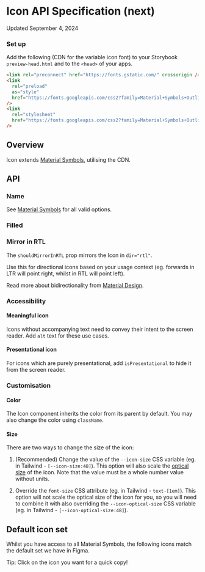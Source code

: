 
<Meta title="Components/Icon/Icon (next)/API Specification" />

# Icon API Specification (next)

Updated September 4, 2024

<ResourceLinks
  sourceCode="https://github.com/cultureamp/kaizen-design-system/tree/main/packages/components/src/Icon"
  designGuidelines="/?path=/docs/illustrations-icon-v2-usage-guidelines--docs"
/>

<KAIOInstallation exportNames="Icon" isNext />

### Set up

Add the following (CDN for the variable icon font) to your Storybook `preview-head.html` and to the `<head>` of your apps.

```html
<link rel="preconnect" href="https://fonts.gstatic.com/" crossorigin />
<link
  rel="preload"
  as="style"
  href="https://fonts.googleapis.com/css2?family=Material+Symbols+Outlined:opsz,wght,FILL,GRAD@20..48,400,0..1,0&display=block"
/>
<link
  rel="stylesheet"
  href="https://fonts.googleapis.com/css2?family=Material+Symbols+Outlined:opsz,wght,FILL,GRAD@20..48,400,0..1,0&display=block"
/>
```

## Overview

Icon extends [Material Symbols](https://fonts.google.com/icons), utilising the CDN.

<Canvas of={IconStories.Playground} />
<Controls of={IconStories.Playground} />

## API

### Name

See [Material Symbols](https://fonts.google.com/icons) for all valid options.

### Filled

<Canvas of={IconStories.Filled} />

### Mirror in RTL

The `shouldMirrorInRTL` prop mirrors the Icon in `dir="rtl"`.

Use this for directional icons based on your usage context (eg. forwards in LTR will point right, whilst in RTL will point left).

Read more about bidirectionality from [Material Design](https://m2.material.io/design/usability/bidirectionality.html#mirroring-elements).

<Canvas of={IconStories.MirrorInRTL} />

### Accessibility

#### Meaningful icon

Icons without accompanying text need to convey their intent to the screen reader.
Add `alt` text for these use cases.

<Canvas of={IconStories.MeaningfulIcon} />

#### Presentational icon

For icons which are purely presentational, add `isPresentational` to hide it from the screen reader.

<Canvas of={IconStories.PresentationalIcon} />

### Customisation

#### Color

The Icon component inherits the color from its parent by default. You may also change the color using `className`.

<Canvas of={IconStories.Color} />

#### Size

There are two ways to change the size of the icon:

1. (Recommended) Change the value of the `--icon-size` CSS variable (eg. in Tailwind - `[--icon-size:48]`).
   This option will also scale the [optical size](https://m3.material.io/styles/icons/applying-icons#b41cbc01-9b49-4a44-a525-d153d1ea1425) of the icon.
   Note that the value must be a whole number value without units.

2. Override the `font-size` CSS attribute (eg. in Tailwind - `text-[1em]`).
   This option will not scale the optical size of the icon for you, so you will need to combine it with also
   overriding the `--icon-optical-size` CSS variable (eg. in Tailwind - `[--icon-optical-size:48]`).

<Canvas of={IconStories.Size} />

## Default icon set

Whilst you have access to all Material Symbols, the following icons match the default set we have in Figma.

Tip: Click on the icon you want for a quick copy!

<Story of={IconStories.DefaultIconSet} />

